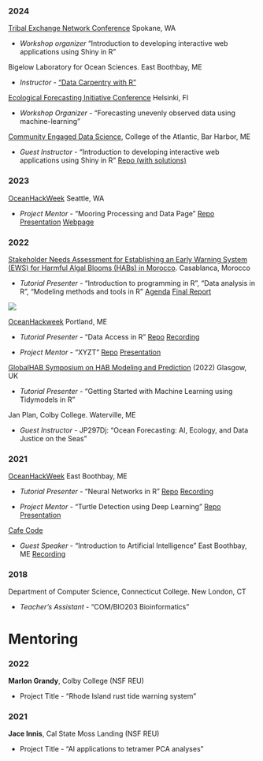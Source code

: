 ### 2024

[Tribal Exchange Network Conference](https://sites.google.com/view/tenc24/home) Spokane, WA

  * *Workshop organizer* "Introduction to developing interactive web applications using Shiny in R"

Bigelow Laboratory for Ocean Sciences. East Boothbay, ME

  * *Instructor* - ["Data Carpentry with R"](https://bigelowlab.github.io/2024-07-08-wph-online/)

[Ecological Forecasting Initiative Conference](https://eventee.co/en/e/efi-2024-conference-19390) Helsinki, FI

  * *Workshop Organizer* - "Forecasting unevenly observed data using machine-learning"

[Community Engaged Data Science](https://www.coa.edu/live/profiles/4826-community-engaged-data-science), College of the Atlantic, Bar Harbor, ME

  * *Guest Instructor* - "Introduction to developing interactive web applications using Shiny in R" [Repo (with solutions)](https://github.com/jevanilla/rshiny-workshop)

### 2023

[OceanHackWeek](https://oceanhackweek.org/ohw23/) Seattle, WA

  * *Project Mentor* - "Mooring Processing and Data Page" [Repo](https://github.com/oceanhackweek/ohw23_proj_fancymoorings) [Presentation](https://www.youtube.com/watch?v=90t6h36-BOQ) [Webpage](https://oceanhackweek.org/ohw23_proj_fancymoorings/)

### 2022 

[Stakeholder Needs Assessment for Establishing an Early Warning System (EWS) for Harmful Algal Blooms (HABs) in Morocco](https://www.unesco.org/en/articles/developing-early-warning-system-harmful-algal-blooms-morocco). Casablanca, Morocco

  * *Tutorial Presenter* - "Introduction to programming in R", "Data analysis in R", "Modeling methods and tools in R" [Agenda](https://oceanexpert.org/downloadFile/52271) [Final Report](https://oceanexpert.org/downloadFile/52270)
  
![](/images/morocco_programming.jpg)

[OceanHackweek](https://oceanhackweek.org/ohw22/) Portland, ME

  * *Tutorial Presenter* - "Data Access in R" [Repo](https://github.com/oceanhackweek/ohw-tutorials/tree/OHW22/01-Tue/00-data-access-in-R) [Recording](https://youtu.be/NgzsQruZWNw?si=PMWKhX-rW6_ZYRYj)
  
  * *Project Mentor* - "XYZT" [Repo](https://github.com/oceanhackweek/ohw22-proj-xyzt) [Presentation](https://youtu.be/ScgDwZyuSvI?si=m0qXAXAb_9E1skni)

[GlobalHAB Symposium on HAB Modeling and Prediction](https://habmodelworkshop.sccoos.org/) (2022) Glasgow, UK 

  * *Tutorial Presenter* - "Getting Started with Machine Learning using Tidymodels in R"

Jan Plan, Colby College. Waterville, ME

  * *Guest Instructor* - JP297Dj: "Ocean Forecasting: AI, Ecology, and Data Justice on the Seas"

### 2021

[OceanHackWeek](https://oceanhackweek.org/ohw21/) East Boothbay, ME

  * *Tutorial Presenter* - "Neural Networks in R" [Repo](https://github.com/oceanhackweek/ohw-tutorials/tree/OHW21/deep-learning) [Recording](https://youtu.be/mXDbc5JNyz0?si=0iB3QjFVZLpNCflW)
  
  * *Project Mentor* - "Turtle Detection using Deep Learning" [Repo](https://github.com/oceanhackweek/ohw21-proj-drone-turtles) [Presentation](https://youtu.be/fEjwZ3kLGjY?si=vX4DsSUeAdGQsWqK)

[Cafe Code](https://bigelowlab.github.io/cafecode/) 

  * *Guest Speaker* - "Introduction to Artificial Intelligence" East Boothbay, ME [Recording](https://drive.google.com/file/d/1NJBcIoaTPFnX7S-VExU1GvSqDan6H1iZ/view)

### 2018

Department of Computer Science, Connecticut College. New London, CT

  * *Teacher's Assistant* - "COM/BIO203 Bioinformatics" 


# Mentoring

### 2022

**Marlon Grandy**, Colby College (NSF REU)

 * Project Title - "Rhode Island rust tide warning system"

### 2021

**Jace Innis**, Cal State Moss Landing (NSF REU)

 * Project Title - "AI applications to tetramer PCA analyses"

